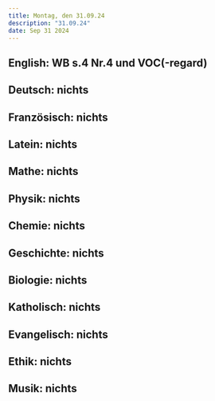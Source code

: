 ```yaml
---
title: Montag, den 31.09.24
description: "31.09.24"
date: Sep 31 2024
---
```


## English: WB s.4 Nr.4 und VOC(-regard)
## Deutsch: nichts
## Französisch: nichts
## Latein: nichts
## Mathe: nichts
## Physik: nichts
## Chemie: nichts
## Geschichte: nichts
## Biologie: nichts
## Katholisch: nichts
## Evangelisch: nichts
## Ethik: nichts
## Musik: nichts